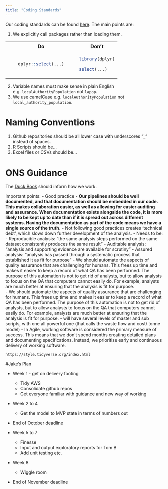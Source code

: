 ```yaml
---
title: "Coding Standards"
---
```


Our coding standards can be found [here](https://defra.sharepoint.com/:p:/r/teams/Team1478/_layouts/15/Doc.aspx?sourcedoc=%7B98C3D254-86E8-44FD-BB2E-206B37F6F802%7D&file=Coding%20Standards.pptx&action=edit&mobileredirect=true). The main points are:

1. We explicitly call packages rather than loading them.

<table>
<tr>
<th> &emsp; </th>
<th> Do </th>
<th> &emsp; </th>
<th> Don't </th>
</tr>
<tr>
<td>
</td>
<td>
```r

dplyr::select(...)

```
</td>
<td>
</td>
<td>

```r

library(dplyr)

select(...)

```

</td>
</tr>
</table>

2. Variable names must make sense in plain English e.g. `localAuthorityPopulation` not `lapop`.
3. We use camelCase e.g. `localAuthorityPopulation` not `local_authority_population`.

# Naming Conventions

1. Github repositories should be all lower case with underscores "_" instead of spaces.
2. R Scripts should be...
3. Excel files or CSVs should be...

# ONS Guidance

The [Duck Book](https://best-practice-and-impact.github.io/qa-of-code-guidance/intro.html) should inform how we work.

Important points:
- Good practice
    - **Our pipelines should be well documented, and that documentation should be embedded in our code. This makes collaboration easier, as well as allowing for easier auditing and assurance. When documentation exists alongside the code, it is more likely to be kept up to date than if it is spread out across different systems. Having the documentation as part of the code means we have a single source of the truth.**
    - Not following good practices creates 'technical debt', which slows down further development of the analysis.
    - Needs to be:
        - Reproducible analysis: "the same analysis steps performed on the same dataset consistently produces the same result"
        - Auditable analysis: "analysis and supporting evidence are available for scrutiny"
        - Assured analysis: "analysis has passed through a systematic process that established it as fit for purpose"
    - We should automate the aspects of quality assurance that are challenging for humans. This frees up time and makes it easier to keep a record of what QA has been performed. The purpose of this automation is not to get rid of analysts, but to allow analysts to focus on the QA that computers cannot easily do. For example, analysts are much better at ensuring that the analysis is fit for purpose.      
    - We should automate the aspects of quality assurance that are challenging for humans. This frees up time and makes it easier to keep a record of what QA has been performed. The purpose of this automation is not to get rid of analysts, but to allow analysts to focus on the QA that computers cannot easily do. For example, analysts are much better at ensuring that the analysis is fit for purpose.
    - will have several levels of master and sub scripts, with one all powerful one (that calls the waste flow and cost/ tonne model)
    - In Agile, working software is considered the primary measure of success. This means that we don’t spend months creating detailed plans and documenting specifications. Instead, we prioritise early and continuous delivery of working software. 
    
    https://style.tidyverse.org/index.html
    
#Jake's Plan

- Week 1 - get on delivery footing
    - Tidy AWS
    - Consolidate github repos
    - Get everyone familiar with guidance and new way of working
- Week 2 to 4 
    - Get the model to MVP state in terms of numbers out
- End of October deadline

- Week 5 to 7
    - Finesse
    - Input and output exploratory reports for Tom B
    - Add unit testing etc.
- Week 8
    - Wiggle room
- End of November deadline
    
    